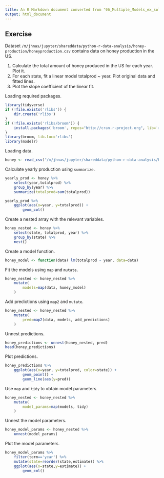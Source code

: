 ```yaml
---
title: An R Markdown document converted from "06_Multiple_Models_ex_solutions.ipynb"
output: html_document
---
```


## Exercise

Dataset `/m/jhnas/jupyter/shareddata/python-r-data-analysis/honey-production/honeyproduction.csv` contains data on honey production in the US.

1. Calculate the total amount of honey produced in the US for each year. Plot it.
2. For each state, fit a linear model totalprod ~ year. Plot original data and fitted lines.
3. Plot the slope coefficient of the linear fit.

Loading required packages.

```r
library(tidyverse)
if (!file.exists('rlibs')) {
    dir.create('rlibs')
}
if (!file.exists('rlibs/broom')) {
    install.packages('broom', repos="http://cran.r-project.org", lib='rlibs')
}
library(broom, lib.loc='rlibs')
library(modelr)
```

Loading data.

```r
honey <- read_csv("/m/jhnas/jupyter/shareddata/python-r-data-analysis/honey-production/honeyproduction.csv")
```

Calculate yearly production using `summarize`.

```r
yearly_prod <- honey %>%
    select(year,totalprod) %>%
    group_by(year) %>%
    summarize(totalprod=sum(totalprod))

yearly_prod %>%
    ggplot(aes(x=year, y=totalprod)) +
        geom_col()
```

Create a nested array with the relevant variables.

```r
honey_nested <- honey %>%
    select(state, totalprod, year) %>%
    group_by(state) %>%
    nest()
```

Create a model function.

```r
honey_model <- function(data) lm(totalprod ~ year, data=data)
```

Fit the models using `map` and `mutate`.

```r
honey_nested <- honey_nested %>%
    mutate(
        models=map(data, honey_model)
    )
```

Add predictions using `map2` and `mutate`.

```r
honey_nested <- honey_nested %>%
    mutate(
        pred=map2(data, models, add_predictions)
    )
```

Unnest predictions.

```r
honey_predictions <- unnest(honey_nested, pred)
head(honey_predictions)
```

Plot predictions.

```r
honey_predictions %>%
    ggplot(aes(x=year, y=totalprod, color=state)) +
        geom_point() +
        geom_line(aes(y=pred))
```

Use `map` and `tidy` to obtain model parameters.

```r
honey_nested <- honey_nested %>%
    mutate(
        model_params=map(models, tidy)
    )
```

Unnest the model parameters.

```r
honey_model_params <- honey_nested %>%
    unnest(model_params)
```

Plot the model parameters.

```r
honey_model_params %>%
    filter(term=='year') %>%
    mutate(state=reorder(state,estimate)) %>%
    ggplot(aes(x=state,y=estimate)) +
        geom_col()
```

